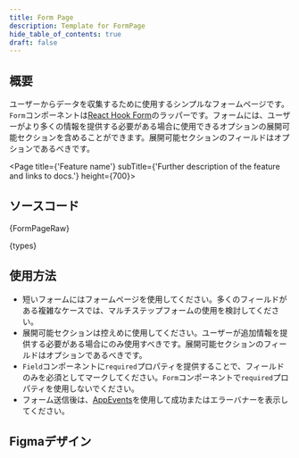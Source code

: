 ```yaml
---
title: Form Page
description: Template for FormPage
hide_table_of_contents: true
draft: false
---
```




## 概要

ユーザーからデータを収集するために使用するシンプルなフォームページです。`Form`コンポーネントは[React Hook Form](https://react-hook-form.com/)のラッパーです。フォームには、ユーザーがより多くの情報を提供する必要がある場合に使用できるオプションの展開可能セクションを含めることができます。展開可能セクションのフィールドはオプションであるべきです。

<Page title={'Feature name'} subTitle={'Further description of the feature and links to docs.'} height={700}>
  <FormPage />
</Page>

## ソースコード

<CodeCollapse label="FormPage.tsx" isOpen>
  {FormPageRaw}
</CodeCollapse>

<CodeCollapse label="types.ts">{types}</CodeCollapse>

## 使用方法

- 短いフォームにはフォームページを使用してください。多くのフィールドがある複雑なケースでは、マルチステップフォームの使用を検討してください。
- 展開可能セクションは控えめに使用してください。ユーザーが追加情報を提供する必要がある場合にのみ使用すべきです。展開可能セクションのフィールドはオプションであるべきです。
- `Field`コンポーネントに`required`プロパティを提供することで、フィールドのみを必須としてマークしてください。`Form`コンポーネントで`required`プロパティを使用しないでください。
- フォーム送信後は、[AppEvents](https://developers.grafana.com/ui/canary/index.html?path=/docs/overlays-alert-toast--docs#dos-1)を使用して成功またはエラーバナーを表示してください。

## Figmaデザイン

[//]: # 'Figmaの該当デザインへのリンク'